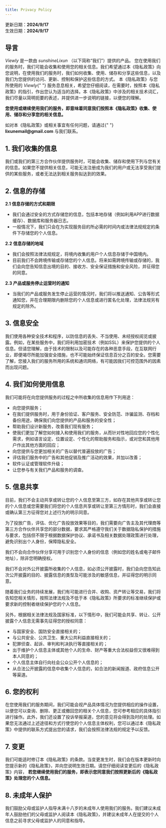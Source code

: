 ```yaml
---
title: Privacy Policy
---
```




<Legal title={frontmatter.title}>

<div>
  更新日期：<strong>2024/9/17</strong>
</div>
<div>
  生效日期：<strong>2024/9/17</strong>
</div>
<h2>导言</h2>
<p>
  <i>Viewly</i> 是一款由 <i>sunshineLixun</i> （以下简称“我们”）提供的产品。
  您在使用我们的服务时，我们可能会收集和使用您的相关信息。我们希望通过本《隐私政策》向您说明，在使用我们的服务时，我们如何收集、使用、储存和分享这些信息，以及我们为您提供的访问、更新、控制和保护这些信息的方式。
  本《隐私政策》与您所使用的 <i>Viewly</i>{" "}
  服务息息相关，希望您仔细阅读，在需要时，按照本《隐私政策》的指引，作出您认为适当的选择。本《隐私政策》中涉及的相关技术词汇，我们尽量以简明扼要的表述，并提供进一步说明的链接，以便您的理解。
</p>
<p>
  <strong>
    您使用或继续使用我们的服务，即意味着同意我们按照本《隐私政策》收集、使用、储存和分享您的相关信息。
  </strong>
</p>
<p>
  如对本《隐私政策》或相关事宜有任何问题，请通过{" "}
  <strong>lixunemail@gmail.com</strong> 与我们联系。
</p>

<h2>1. 我们收集的信息</h2>
<p>
  我们或我们的第三方合作伙伴提供服务时，可能会收集、储存和使用下列与您有关的信息。如果您不提供相关信息，可能无法注册成为我们的用户或无法享受我们提供的某些服务，或者无法达到相关服务拟达到的效果。
</p>

<h2>2. 信息的存储</h2>
<strong>2.1 信息存储的方式和期限</strong>
<ul>
  <li>
    我们会通过安全的方式存储您的信息，包括本地存储（例如利用APP进行数据缓存）、数据库和服务器日志。
  </li>
  <li>
    一般情况下，我们只会在为实现服务目的所必需的时间内或法律法规规定的条件下存储您的个人信息。
  </li>
</ul>

<strong>2.2 信息存储的地域</strong>
<ul>
  <li>我们会按照法律法规规定，将境内收集的用户个人信息存储于中国境内。</li>
  <li>
    目前我们不会跨境传输或存储您的个人信息。将来如需跨境传输或存储的，我们会向您告知信息出境的目的、接收方、安全保证措施和安全风险，并征得您的同意。
  </li>
</ul>

<strong>2.3 产品或服务停止运营时的通知</strong>
<ul>
  <li>
    当我们的产品或服务发生停止运营的情况时，我们将以推送通知、公告等形式通知您，并在合理期限内删除您的个人信息或进行匿名化处理，法律法规另有规定的除外。
  </li>
</ul>

<h2>3. 信息安全</h2>
<p>
  我们使用各种安全技术和程序，以防信息的丢失、不当使用、未经授权阅览或披露。例如，在某些服务中，我们将利用加密技术（例如SSL）来保护您提供的个人信息。但请您理解，由于技术的限制以及可能存在的各种恶意手段，在互联网行业，即便竭尽所能加强安全措施，也不可能始终保证信息百分之百的安全。您需要了解，您接入我们的服务所用的系统和通讯网络，有可能因我们可控范围外的因素而出现问题。
</p>

<h2>4. 我们如何使用信息</h2>
<p>我们可能将在向您提供服务的过程之中所收集的信息用作下列用途：</p>
<ul>
  <li>向您提供服务；</li>
  <li>
    在我们提供服务时，用于身份验证、客户服务、安全防范、诈骗监测、存档和备份用途，确保我们向您提供的产品和服务的安全性；
  </li>
  <li>帮助我们设计新服务，改善我们现有服务；</li>
  <li>
    使我们更加了解您如何接入和使用我们的服务，从而针对性地回应您的个性化需求，例如语言设定、位置设定、个性化的帮助服务和指示，或对您和其他用户作出其他方面的回应；
  </li>
  <li>向您提供与您更加相关的广告以替代普遍投放的广告；</li>
  <li>评估我们服务中的广告和其他促销及推广活动的效果，并加以改善；</li>
  <li>软件认证或管理软件升级；</li>
  <li>让您参与有关我们产品和服务的调查。</li>
</ul>

<h2>5. 信息共享</h2>
<p>
  目前，我们不会主动共享或转让您的个人信息至第三方，如存在其他共享或转让您的个人信息或您需要我们将您的个人信息共享或转让至第三方情形时，我们会直接或确认第三方征得您对上述行为的明示同意。
</p>
<p>
  为了投放广告，评估、优化广告投放效果等目的，我们需要向广告主及其代理商等第三方合作伙伴共享您的部分数据，要求其严格遵守我们关于数据隐私保护的措施与要求，包括但不限于根据数据保护协议、承诺书及相关数据处理政策进行处理，避免识别出个人身份，保障隐私安全。
</p>
<p>
  我们不会向合作伙伴分享可用于识别您个人身份的信息（例如您的姓名或电子邮件地址），除非您明确授权。
</p>
<p>
  我们不会对外公开披露所收集的个人信息，如必须公开披露时，我们会向您告知此次公开披露的目的、披露信息的类型及可能涉及的敏感信息，并征得您的明示同意。
</p>
<p>
  随着我们业务的持续发展，我们有可能进行合并、收购、资产转让等交易，我们将告知您相关情形，按照法律法规及不低于本《隐私政策》所要求的标准继续保护或要求新的控制者继续保护您的个人信息。
</p>
<p>
  另外，根据相关法律法规及国家标准，以下情形中，我们可能会共享、转让、公开披露个人信息无需事先征得您的授权同意：
</p>
<ul>
  <li>与国家安全、国防安全直接相关的；</li>
  <li>与公共安全、公共卫生、重大公共利益直接相关的；</li>
  <li>犯罪侦查、起诉、审判和判决执行等直接相关的；</li>
  <li>
    出于维护个人信息主体或其他个人的生命、财产等重大合法权益但又很难得到本人同意的；
  </li>
  <li>个人信息主体自行向社会公众公开个人信息的；</li>
  <li>
    从合法公开披露的信息中收集个人信息的，如合法的新闻报道、政府信息公开等渠道。
  </li>
</ul>

<h2>6. 您的权利</h2>
<p>
  在您使用我们的服务期间，我们可能会视产品具体情况为您提供相应的操作设置，以便您可以查询、删除、更正或撤回您的相关个人信息，您可参考相应的具体指引进行操作。此外，我们还设置了投诉举报渠道，您的意见将会得到及时的处理。如果您无法通过上述途径和方式行使您的个人信息主体权利，您可以通过本《隐私政策》中提供的联系方式提出您的请求，我们会按照法律法规的规定予以反馈。
</p>

<h2>7. 变更</h2>
<p>
  我们可能适时修订本《隐私政策》的条款。当变更发生时，我们会在版本更新时向您提示新的《隐私政策》，并向您说明生效日期。请您仔细阅读变更后的《隐私政策》内容，
  <strong>若您继续使用我们的服务，即表示您同意我们按照更新后的《隐私政策》处理您的个人信息。</strong>
</p>

<h2>8. 未成年人保护</h2>
<p>
  我们鼓励父母或监护人指导未满十八岁的未成年人使用我们的服务。我们建议未成年人鼓励他们的父母或监护人阅读本《隐私政策》，并建议未成年人在提交的个人信息之前寻求父母或监护人的同意和指导。
</p>

</Legal>
